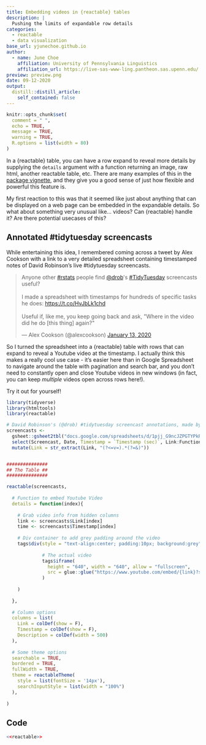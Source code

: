 ```yaml
---
title: Embedding videos in {reactable} tables
description: |
  Pushing the limits of expandable row details
categories:
  - reactable
  - data visualization
base_url: yjunechoe.github.io
author:
  - name: June Choe
    affiliation: University of Pennsylvania Linguistics
    affiliation_url: https://live-sas-www-ling.pantheon.sas.upenn.edu/
preview: preview.png
date: 09-12-2020
output:
  distill::distill_article:
    self_contained: false
---
```


```r
knitr::opts_chunk$set(
  comment = " ",
  echo = TRUE,
  message = TRUE,
  warning = TRUE,
  R.options = list(width = 80)
)
```


In a {reactable} table, you can have a row expand to reveal more details by supplying the `details` argument with a function returning an image, raw html, another reactable table, etc. There are many examples of this in the [package vignette](https://glin.github.io/reactable/articles/examples.html#expandable-row-details-1), and they give you a good sense of just how flexible and powerful this feature is.

My first reaction to this was that it seemed like just about anything that can be displayed on a web page can be embedded in the expandable details. So what about something very unusual like... videos? Can {reactable} handle it? Are there potential usecases of this?


## **Annotated #tidytuesday screencasts**

While entertaining this idea, I remembered coming across a tweet by Alex Cookson with a link to a very detailed spreadsheet containing timestamped notes of David Robinson's live #tidytuesday screencasts.

<blockquote class="twitter-tweet"><p lang="en" dir="ltr">Anyone other <a href="https://twitter.com/hashtag/rstats?src=hash&amp;ref_src=twsrc%5Etfw">#rstats</a> people find <a href="https://twitter.com/drob?ref_src=twsrc%5Etfw">@drob</a>&#39;s <a href="https://twitter.com/hashtag/TidyTuesday?src=hash&amp;ref_src=twsrc%5Etfw">#TidyTuesday</a> screencasts useful?<br><br>I made a spreadsheet with timestamps for hundreds of specific tasks he does: <a href="https://t.co/HvJbLk1chd">https://t.co/HvJbLk1chd</a><br> <br>Useful if, like me, you keep going back and ask, &quot;Where in the video did he do [this thing] again?&quot;</p>&mdash; Alex Cookson (@alexcookson) <a href="https://twitter.com/alexcookson/status/1216798492183670784?ref_src=twsrc%5Etfw">January 13, 2020</a></blockquote> <script async src="https://platform.twitter.com/widgets.js" charset="utf-8"></script>

So I turned the spreadsheet into a {reactable} table with rows that can expand to reveal a Youtube video at the timestamp. I actually think this makes a really cool use case - it's easier here than in Google Spreadsheet to navigate around the table with pagination and search bar, and you don't need to constantly open and close Youtube videos in new windows (in fact, you can keep _multiple_ videos open across rows here!).

Try it out for yourself!


```r
library(tidyverse)
library(htmltools)
library(reactable)

# David Robinson's (@drob) #tidytuesday screencast annotations, made by Alex Cookson (@alexcookson)
screencasts <-
  gsheet::gsheet2tbl("docs.google.com/spreadsheets/d/1pjj_G9ncJZPGTYPkR1BYwzA6bhJoeTfY2fJeGKSbOKM") %>% 
  select(Screencast, Date, Timestamp = `Timestamp (sec)`, Link:Functions) %>% 
  mutate(Link = str_extract(Link, "(?<=v=).*(?=&)"))


###############
## The Table ##
###############

reactable(screencasts,
  
  # Function to embed Youtube Video 
  details = function(index){
    
    # Grab video info from hidden columns
    link <- screencasts$Link[index]
    time <- screencasts$Timestamp[index]
    
    # Div container to add grey padding around the video
    tags$div(style = "text-align:center; padding:10px; background:grey",
             
             # The actual video
             tags$iframe(
               height = "640", width = "640", allow = "fullscreen",
               src = glue::glue("https://www.youtube.com/embed/{link}?start={time}&autoplay=1")
             )
             
    )
    
  },
  
  # Column options
  columns = list(
    Link = colDef(show = F),
    Timestamp = colDef(show = F),
    Description = colDef(width = 500)
  ),
  
  # Some theme options
  searchable = TRUE,
  bordered = TRUE,
  fullWidth = TRUE,
  theme = reactableTheme(
    style = list(fontSize = '14px'),
    searchInputStyle = list(width = "100%")
  ),
  
)
```


## **Code**

```r
<<reactable>>
```


